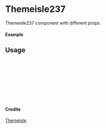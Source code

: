 
<Meta of={Themeisle237} title="Themeisle/Themeisle237" />

# Themeisle237

Themeisle237 component with different props.

#### Example

<Canvas of={Themeisle237.Primary} />

## Usage

```ts
import { Themeisle237 } from "yadl-ui";

const Example = () => {
  return (
      <Themeisle237 />
  );
};

export default Example;
```

#### Credits
[Themeisle](https://themeisle.com/illustrations/)
